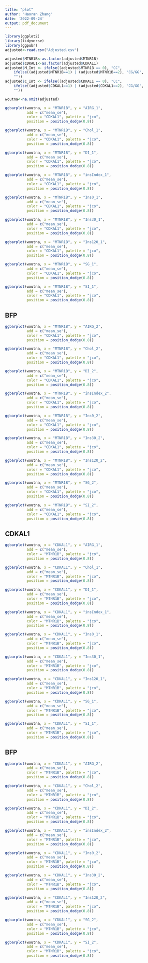 ```yaml
---
title: "plot"
author: "Haoran Zhang"
date: '2022-09-24'
output: pdf_document
---
```


```r
library(ggplot2)
library(tidyverse)
library(ggpubr)
adjusted<-read.csv("Adjusted.csv")

adjusted$MTNR1B<-as.factor(adjusted$MTNR1B)
adjusted$CDKAL1<-as.factor(adjusted$CDKAL1)
adjusted$M_Int <- ifelse((adjusted$MTNR1B == 0), "CC", 
    ifelse((adjusted$MTNR1B==1) | (adjusted$MTNR1B==2), "CG/GG",
    ""))
adjusted$C_Int <- ifelse((adjusted$CDKAL1 == 0), "CC", 
    ifelse((adjusted$CDKAL1==1) | (adjusted$CDKAL1==2), "CG/GG",
    ""))

woutna<-na.omit(adjusted)
```

```r
ggbarplot(woutna, x = "MTNR1B", y = "AIRG_1", 
          add = c("mean_se"),
          color = "CDKAL1", palette = "jco",
          position = position_dodge(0.8))
```


```r
ggbarplot(woutna, x = "MTNR1B", y = "Chol_1", 
          add = c("mean_se"),
          color = "CDKAL1", palette = "jco",
          position = position_dodge(0.8))
```


```r
ggbarplot(woutna, x = "MTNR1B", y = "DI_1", 
          add = c("mean_se"),
          color = "CDKAL1", palette = "jco",
          position = position_dodge(0.8))
```


```r
ggbarplot(woutna, x = "MTNR1B", y = "insIndex_1", 
          add = c("mean_se"),
          color = "CDKAL1", palette = "jco",
          position = position_dodge(0.8))
```


```r
ggbarplot(woutna, x = "MTNR1B", y = "Ins0_1", 
          add = c("mean_se"),
          color = "CDKAL1", palette = "jco",
          position = position_dodge(0.8))
```


```r
ggbarplot(woutna, x = "MTNR1B", y = "Ins30_1", 
          add = c("mean_se"),
          color = "CDKAL1", palette = "jco",
          position = position_dodge(0.8))
```


```r
ggbarplot(woutna, x = "MTNR1B", y = "Ins120_1", 
          add = c("mean_se"),
          color = "CDKAL1", palette = "jco",
          position = position_dodge(0.8))
```

```r
ggbarplot(woutna, x = "MTNR1B", y = "SG_1", 
          add = c("mean_se"),
          color = "CDKAL1", palette = "jco",
          position = position_dodge(0.8))
```

```r
ggbarplot(woutna, x = "MTNR1B", y = "SI_1", 
          add = c("mean_se"),
          color = "CDKAL1", palette = "jco",
          position = position_dodge(0.8))
```


## BFP
```r
ggbarplot(woutna, x = "MTNR1B", y = "AIRG_2", 
          add = c("mean_se"),
          color = "CDKAL1", palette = "jco",
          position = position_dodge(0.8))
```


```r
ggbarplot(woutna, x = "MTNR1B", y = "Chol_2", 
          add = c("mean_se"),
          color = "CDKAL1", palette = "jco",
          position = position_dodge(0.8))
```


```r
ggbarplot(woutna, x = "MTNR1B", y = "DI_2", 
          add = c("mean_se"),
          color = "CDKAL1", palette = "jco",
          position = position_dodge(0.8))
```


```r
ggbarplot(woutna, x = "MTNR1B", y = "insIndex_2", 
          add = c("mean_se"),
          color = "CDKAL1", palette = "jco",
          position = position_dodge(0.8))
```


```r
ggbarplot(woutna, x = "MTNR1B", y = "Ins0_2", 
          add = c("mean_se"),
          color = "CDKAL1", palette = "jco",
          position = position_dodge(0.8))
```


```r
ggbarplot(woutna, x = "MTNR1B", y = "Ins30_2", 
          add = c("mean_se"),
          color = "CDKAL1", palette = "jco",
          position = position_dodge(0.8))
```


```r
ggbarplot(woutna, x = "MTNR1B", y = "Ins120_2", 
          add = c("mean_se"),
          color = "CDKAL1", palette = "jco",
          position = position_dodge(0.8))
```


```r
ggbarplot(woutna, x = "MTNR1B", y = "SG_2", 
          add = c("mean_se"),
          color = "CDKAL1", palette = "jco",
          position = position_dodge(0.8))
```


```r
ggbarplot(woutna, x = "MTNR1B", y = "SI_2", 
          add = c("mean_se"),
          color = "CDKAL1", palette = "jco",
          position = position_dodge(0.8))
```

## CDKAL1

```r
ggbarplot(woutna, x = "CDKAL1", y = "AIRG_1", 
          add = c("mean_se"),
          color = "MTNR1B", palette = "jco",
          position = position_dodge(0.8))
```


```r
ggbarplot(woutna, x = "CDKAL1", y = "Chol_1", 
          add = c("mean_se"),
          color = "MTNR1B", palette = "jco",
          position = position_dodge(0.8))
```


```r
ggbarplot(woutna, x = "CDKAL1", y = "DI_1", 
          add = c("mean_se"),
          color = "MTNR1B", palette = "jco",
          position = position_dodge(0.8))
```


```r
ggbarplot(woutna, x = "CDKAL1", y = "insIndex_1", 
          add = c("mean_se"),
          color = "MTNR1B", palette = "jco",
          position = position_dodge(0.8))
```


```r
ggbarplot(woutna, x = "CDKAL1", y = "Ins0_1", 
          add = c("mean_se"),
          color = "MTNR1B", palette = "jco",
          position = position_dodge(0.8))
```


```r
ggbarplot(woutna, x = "CDKAL1", y = "Ins30_1", 
          add = c("mean_se"),
          color = "MTNR1B", palette = "jco",
          position = position_dodge(0.8))
```


```r
ggbarplot(woutna, x = "CDKAL1", y = "Ins120_1", 
          add = c("mean_se"),
          color = "MTNR1B", palette = "jco",
          position = position_dodge(0.8))
```

```r
ggbarplot(woutna, x = "CDKAL1", y = "SG_1", 
          add = c("mean_se"),
          color = "MTNR1B", palette = "jco",
          position = position_dodge(0.8))
```

```r
ggbarplot(woutna, x = "CDKAL1", y = "SI_1", 
          add = c("mean_se"),
          color = "MTNR1B", palette = "jco",
          position = position_dodge(0.8))
```


## BFP
```r
ggbarplot(woutna, x = "CDKAL1", y = "AIRG_2", 
          add = c("mean_se"),
          color = "MTNR1B", palette = "jco",
          position = position_dodge(0.8))
```


```r
ggbarplot(woutna, x = "CDKAL1", y = "Chol_2", 
          add = c("mean_se"),
          color = "MTNR1B", palette = "jco",
          position = position_dodge(0.8))
```


```r
ggbarplot(woutna, x = "CDKAL1", y = "DI_2", 
          add = c("mean_se"),
          color = "MTNR1B", palette = "jco",
          position = position_dodge(0.8))
```


```r
ggbarplot(woutna, x = "CDKAL1", y = "insIndex_2", 
          add = c("mean_se"),
          color = "MTNR1B", palette = "jco",
          position = position_dodge(0.8))
```


```r
ggbarplot(woutna, x = "CDKAL1", y = "Ins0_2", 
          add = c("mean_se"),
          color = "MTNR1B", palette = "jco",
          position = position_dodge(0.8))
```


```r
ggbarplot(woutna, x = "CDKAL1", y = "Ins30_2", 
          add = c("mean_se"),
          color = "MTNR1B", palette = "jco",
          position = position_dodge(0.8))
```


```r
ggbarplot(woutna, x = "CDKAL1", y = "Ins120_2", 
          add = c("mean_se"),
          color = "MTNR1B", palette = "jco",
          position = position_dodge(0.8))
```


```r
ggbarplot(woutna, x = "CDKAL1", y = "SG_2", 
          add = c("mean_se"),
          color = "MTNR1B", palette = "jco",
          position = position_dodge(0.8))
```


```r
ggbarplot(woutna, x = "CDKAL1", y = "SI_2", 
          add = c("mean_se"),
          color = "MTNR1B", palette = "jco",
          position = position_dodge(0.8))
```